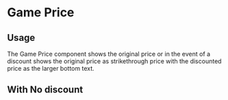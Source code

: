 
<Meta title="Design System|Components" component={GamePrice} />

# Game Price

## Usage

The Game Price component shows the original price or in the event of a discount shows the original price as strikethrough price with the discounted price as the larger bottom text.

<Preview withToolbar>
  <Story name="GamePrice">
    <GamePrice
      gameDiscount={40}
      gamePrice={60}
      isLarge={false}
      discountColor="blue"
    />
  </Story>
</Preview>

## With No discount

<Preview withToolbar>
  <Story name="GamePrice-no-discount">
    <GamePrice gamePrice={60} isLarge={false} discountColor="blue" />
  </Story>
</Preview>
